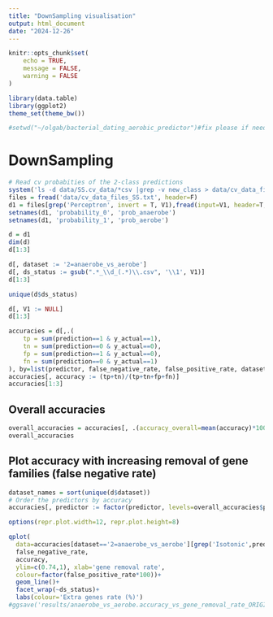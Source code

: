 ```yaml
---
title: "DownSampling visualisation"
output: html_document
date: "2024-12-26"
---
```


```r
knitr::opts_chunk$set(
	echo = TRUE,
	message = FALSE,
	warning = FALSE
)
```



```r
library(data.table)
library(ggplot2)
theme_set(theme_bw())
```

```r
#setwd("~/olgab/bacterial_dating_aerobic_predictor")#fix please if need
```


# DownSampling



```r
# Read cv probabities of the 2-class predictions
system('ls -d data/SS.cv_data/*csv |grep -v new_class > data/cv_data_files_SS.txt')
files = fread('data/cv_data_files_SS.txt', header=F)
d1 = files[grep('Perceptron', invert = T, V1),fread(input=V1, header=T, sep='\t', colClasses=list(double='y_actual')), by=V1]
setnames(d1, 'probability_0', 'prob_anaerobe')
setnames(d1, 'probability_1', 'prob_aerobe')

d = d1
dim(d)
d[1:3]
```



```r
d[, dataset := '2=anaerobe_vs_aerobe']
d[, ds_status := gsub(".*_\\d_(.*)\\.csv", '\\1', V1)]
d[1:3]
```

```r
unique(d$ds_status)
```



```r
d[, V1 := NULL]
d[1:3]
```


```r
accuracies = d[,.(
    tp = sum(prediction==1 & y_actual==1),
    tn = sum(prediction==0 & y_actual==0),
    fp = sum(prediction==1 & y_actual==0),
    fn = sum(prediction==0 & y_actual==1)
), by=list(predictor, false_negative_rate, false_positive_rate, dataset, ds_status)]
accuracies[, accuracy := (tp+tn)/(tp+tn+fp+fn)]
accuracies[1:3]
```



## Overall accuracies

```r
overall_accuracies = accuracies[, .(accuracy_overall=mean(accuracy)*100), by=list(predictor)][order(-accuracy_overall)]
overall_accuracies
```


## Plot accuracy with increasing removal of gene families (false negative rate)

```r
dataset_names = sort(unique(d$dataset))
# Order the predictors by accuracy
accuracies[, predictor := factor(predictor, levels=overall_accuracies$predictor)]
```


```r
options(repr.plot.width=12, repr.plot.height=8)

qplot(
  data=accuracies[dataset=='2=anaerobe_vs_aerobe'][grep('Isotonic',predictor,invert=T)][grep('Sigmoid',predictor,invert=T)][grep('GaussianNB',predictor,invert=T)][false_positive_rate %in% c(0,0.1,0.2,0.5)], 
  false_negative_rate, 
  accuracy, 
  ylim=c(0.74,1), xlab='gene removal rate',
  colour=factor(false_positive_rate*100))+
  geom_line()+
  facet_wrap(~ds_status)+
  labs(colour='Extra genes rate (%)')
#ggsave('results/anaerobe_vs_aerobe.accuracy_vs_gene_removal_rate_ORIGINAL_DS_xbg.svg', width=12, height=8)
```



